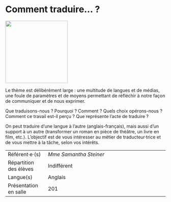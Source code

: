 # Comment traduire... ?

::: {.center data-latex=""}
![](images/comment-traduire.jpg){height=14em}
:::

Le thème est délibérément large : une multitude de langues et de médias,
une foule de paramètres et de moyens permettant de réfléchir à notre
façon de communiquer et de nous exprimer.

Que traduisons-nous ? Pourquoi ? Comment ? Quels choix opérons-nous ?
Comment ce travail est-il perçu ? Que représente l'acte de traduire ?

On peut traduire d'une langue à l'autre (anglais-français), mais aussi
d'un support à un autre (transformer un roman en pièce de théâtre, un
livre en film, etc.). L'objectif est de vous intéresser au métier de
traducteur·trice et de vous mettre à la tâche, selon vos intérêts.

::: {.small data-latex=""}
|                        |                                            |
| :------------- | :----------------------------------------- |
| Référent·e·(s)         | _Mme Samantha Steiner_                              |
| Répartition des élèves | Indifférent                                |
| Langue(s)              | Anglais                                |
| Présentation en salle  | 201                                  |
:::